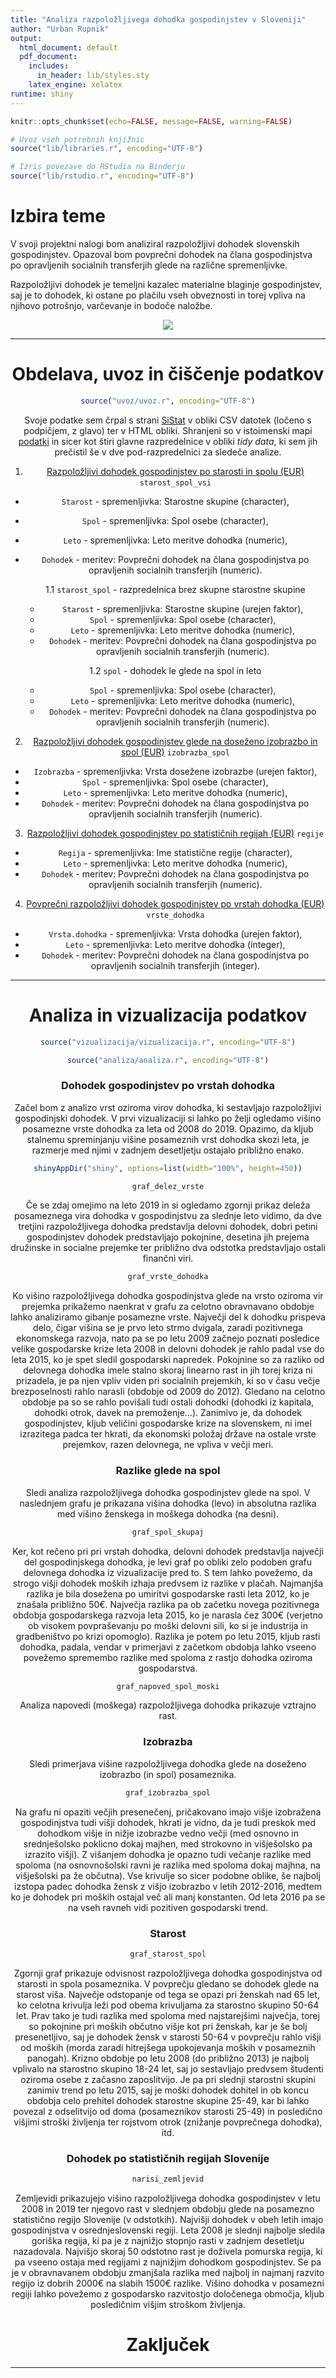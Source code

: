 ```yaml
---
title: "Analiza razpoložljivega dohodka gospodinjstev v Sloveniji"
author: "Urban Rupnik"
output:
  html_document: default
  pdf_document:
    includes:
      in_header: lib/styles.sty
    latex_engine: xelatex
runtime: shiny
---
```


```r
knitr::opts_chunk$set(echo=FALSE, message=FALSE, warning=FALSE)

# Uvoz vseh potrebnih knjižnic
source("lib/libraries.r", encoding="UTF-8")
```

```r
# Izris povezave do RStudia na Binderju
source("lib/rstudio.r", encoding="UTF-8")
```

# Izbira teme

V svoji projektni nalogi bom analiziral razpoložljivi dohodek slovenskih gospodinjstev. Opazoval bom povprečni dohodek na člana gospodinjstva po opravljenih socialnih transferjih glede na različne spremenljivke.

Razpoložljivi dohodek je temeljni kazalec materialne blaginje gospodinjstev, saj je to dohodek, ki ostane po plačilu vseh obveznosti in torej vpliva na njihovo potrošnjo, varčevanje in bodoče naložbe.


<center>
![](slike/dohodek_gospodinjstev.jpg)

***

# Obdelava, uvoz in čiščenje podatkov

```r
source("uvoz/uvoz.r", encoding="UTF-8")
```

Svoje podatke sem črpal s strani [SiStat](https://pxweb.stat.si/SiStat/sl) v obliki CSV datotek (ločeno s podpičjem, z glavo) ter v HTML obliki. Shranjeni so v istoimenski mapi [podatki](https://github.com/UrbanRupnik/APPR-2020-21/tree/master/podatki) in sicer kot štiri glavne razpredelnice v obliki *tidy data*, ki sem jih prečistil še v dve pod-razpredelnici za sledeče analize.

1. [Razpoložljivi dohodek gospodinjstev po starosti in spolu (EUR)](https://pxweb.stat.si:443/SiStatData/sq/1406)
  `starost_spol_vsi` 
  - `Starost` - spremenljivka: Starostne skupine (character),
  - `Spol` - spremenljivka: Spol osebe (character),
  - `Leto` - spremenljivka: Leto meritve dohodka (numeric),
  - `Dohodek` - meritev: Povprečni dohodek na člana gospodinjstva po opravljenih socialnih transferjih (numeric).
  
    
    1.1  `starost_spol` - razpredelnica brez skupne starostne skupine
      - `Starost` - spremenljivka: Starostne skupine (urejen faktor),
      - `Spol` - spremenljivka: Spol osebe (character),
      - `Leto` - spremenljivka: Leto meritve dohodka (numeric),
      - `Dohodek` - meritev: Povprečni dohodek na člana gospodinjstva po     opravljenih socialnih transferjih (numeric).
  
    
    1.2   `spol` - dohodek le glede na spol in leto
      - `Spol` - spremenljivka: Spol osebe (character),
      - `Leto` - spremenljivka: Leto meritve dohodka (numeric),
      - `Dohodek` - meritev: Povprečni dohodek na člana gospodinjstva po     opravljenih socialnih transferjih (numeric).

2. [Razpoložljivi dohodek gospodinjstev glede na doseženo izobrazbo in spol (EUR)](https://pxweb.stat.si:443/SiStatData/sq/1407) 
  `izobrazba_spol`
  - `Izobrazba` - spremenljivka: Vrsta dosežene izobrazbe (urejen faktor),
  - `Spol` - spremenljivka: Spol osebe (character),
  - `Leto` - spremenljivka: Leto meritve dohodka (numeric),
  - `Dohodek` - meritev: Povprečni dohodek na člana gospodinjstva po opravljenih socialnih transferjih (numeric).
  
3. [Razpoložljivi dohodek gospodinjstev po statističnih regijah (EUR)](https://pxweb.stat.si:443/SiStatData/sq/1228)
  `regije`
  - `Regija` - spremenljivka: Ime statistične regije (character),
  - `Leto` - spremenljivka: Leto meritve dohodka (numeric),
  - `Dohodek` - meritev: Povprečni dohodek na člana gospodinjstva po opravljenih socialnih transferjih (numeric).
  
4. [Povprečni razpoložljivi dohodek gospodinjstev po vrstah dohodka (EUR)](https://pxweb.stat.si:443/SiStatData/sq/1214)
  `vrste_dohodka`
  - `Vrsta.dohodka` - spremenljivka: Vrsta dohodka (urejen faktor),
  - `Leto` - spremenljivka: Leto meritve dohodka (integer),
  - `Dohodek` - meritev: Povprečni dohodek na člana gospodinjstva po opravljenih socialnih transferjih (integer).

***

# Analiza in vizualizacija podatkov
```r
source("vizualizacija/vizualizacija.r", encoding="UTF-8")
```

```r
source("analiza/analiza.r", encoding="UTF-8")
```

### Dohodek gospodinjstev po vrstah dohodka

Začel bom z analizo vrst oziroma virov dohodka, ki sestavljajo razpoložljivi gospodinjski dohodek. V prvi vizualizaciji si lahko po želji ogledamo višino posamezne vrste dohodka za leta od 2008 do 2019. Opazimo, da kljub stalnemu spreminjanju višine posameznih vrst dohodka skozi leta, je razmerje med njimi v zadnjem desetljetju ostajalo približno enako.

```r
shinyAppDir("shiny", options=list(width="100%", height=450))
```

```r
graf_delez_vrste
```

Če se zdaj omejimo na leto 2019 in si ogledamo zgornji prikaz deleža posameznega vira dohodka v gospodinjstvu za slednje leto vidimo, da dve tretjini razpoložljivega dohodka predstavlja delovni dohodek, dobri petini gospodinjstev dohodek predstavljajo pokojnine, desetina jih prejema družinske in socialne prejemke ter približno dva odstotka predstavljajo ostali finančni viri.

```r
graf_vrste_dohodka
```
Ko višino razpoložljivega dohodka gospodinjstva glede na vrsto oziroma vir prejemka prikažemo naenkrat v grafu za celotno obravnavano obdobje lahko analiziramo gibanje posamezne vrste. Največji del k dohodku prispeva delo, čigar višina se je prvo leto strmo dvigala, zaradi pozitivnega ekonomskega razvoja, nato pa se po letu 2009 začnejo poznati posledice velike gospodarske krize leta 2008 in delovni dohodek je rahlo padal vse do leta 2015, ko je spet sledil gospodarski napredek. Pokojnine so za razliko od delovnega dohodka imele stalno skoraj linearno rast in jih torej kriza ni prizadela, je pa njen vpliv viden pri socialnih prejemkih, ki so v času večje brezposelnosti rahlo narasli (obdobje od 2009 do 2012). Gledano na celotno obdobje pa so se rahlo povišali tudi ostali dohodki (dohodki iz kapitala, dohodki otrok, davek na premoženje...). Zanimivo je, da dohodek gospodinjstev, kljub veličini gospodarske krize na slovenskem, ni imel izrazitega padca ter hkrati, da ekonomski položaj države na ostale vrste prejemkov, razen delovnega, ne vpliva v večji meri.

### Razlike glede na spol

Sledi analiza razpoložljivega dohodka gospodinjstev glede na spol. V naslednjem grafu je prikazana višina dohodka (levo) in absolutna razlika med višino ženskega in moškega dohodka (na desni).

```r
graf_spol_skupaj
```
Ker, kot rečeno pri pri vrstah dohodka, delovni dohodek predstavlja največji del gospodinjskega dohodka, je levi graf po obliki zelo podoben grafu delovnega dohodka iz vizualizacije pred to. S tem lahko povežemo, da strogo višji dohodek moških izhaja predvsem iz razlike v plačah. Najmanjša razlika je bila dosežena po umiritvi gospodarske rasti leta 2012, ko je znašala približno 50€. Največja razlika pa ob začetku novega pozitivnega obdobja gospodarskega razvoja leta 2015, ko je narasla čez 300€ (verjetno ob visokem povpraševanju po moški delovni sili, ko si je industrija in gradbeništvo po krizi opomoglo). Razlika je potem po letu 2015, kljub rasti dohodka, padala, vendar v primerjavi z začetkom obdobja lahko vseeno povežemo spremembo razlike med spoloma z rastjo dohodka oziroma gospodarstva.

```r
graf_napoved_spol_moski
```
Analiza napovedi (moškega) razpoložljivega dohodka prikazuje vztrajno rast.

### Izobrazba

Sledi primerjava višine razpoložljivega dohodka glede na doseženo izobrazbo (in spol) posameznika.

```r
graf_izobrazba_spol
```
Na grafu ni opaziti večjih presenečenj, pričakovano imajo višje izobražena gospodinjstva tudi višji dohodek, hkrati je vidno, da je tudi preskok med dohodkom višje in nižje izobrazbe vedno večji (med osnovno in srednješolsko poklicno dokaj majhen, med strokovno in višješolsko pa izrazito višji). Z višanjem dohodka je opazno tudi večanje razlike med spoloma (na osnovnošolski ravni je razlika med spoloma dokaj majhna, na višješolski pa že občutna). Vse krivulje so sicer podobne oblike, še najbolj izstopa padec dohodka žensk z višjo izobrazbo v letih 2012-2016, medtem ko je dohodek pri moških ostajal več ali manj konstanten. Od leta 2016 pa se na vseh ravneh vidi pozitiven gospodarski trend.

### Starost

```r
graf_starost_spol
```
Zgornji graf prikazuje odvisnost razpoložljivega dohodka gospodinjstva od starosti in spola posameznika. V povprečju gledano se dohodek glede na starost viša. Največje odstopanje od tega se opazi pri ženskah nad 65 let, ko celotna krivulja leži pod obema krivuljama za starostno skupino 50-64 let. Prav tako je tudi razlika med spoloma med najstarejšimi največja, torej so pokojnine pri moških občutno višje kot pri ženskah, kar je še bolj presenetljivo, saj je dohodek žensk v starosti 50-64 v povprečju rahlo višji od moških (morda zaradi hitrejšega upokojevanja moških v posameznih panogah). Krizno obdobje po letu 2008 (do približno 2013) je najbolj vplivalo na starostno skupino 18-24 let, saj jo sestavljajo predvsem študenti oziroma osebe z začasno zaposlitvijo. Je pa pri slednji starostni skupini zanimiv trend po letu 2015, saj je moški dohodek dohitel in ob koncu obdobja celo prehitel dohodek starostne skupine 25-49, kar bi lahko povezal z odselitvijo od doma (posameznikov starosti 25-49) in posledično višjimi stroški življenja ter rojstvom otrok (znižanje povprečnega dohodka), itd.

### Dohodek po statističnih regijah Slovenije

```r
narisi_zemljevid
```
Zemljevidi prikazujejo višino razpoložljivega dohodka gospodinjstev v letu 2008 in 2019 ter njegovo rast v slednjem obdobju glede na posamezno statistično regijo Slovenije (v odstotkih). Najvišji dohodek v obeh letih imajo gospodinjstva v osrednjeslovenski regiji. Leta 2008 je slednji najbolje sledila goriška regija, ki pa je z najnižjo stopnjo rasti v zadnjem desetletju nazadovala. Najvišjo skoraj 50 odstotno rast je doživela pomurska regija, ki pa vseeno ostaja med regijami z najnižjim dohodkom gospodinjstev. Se pa je v obravnavanem obdobju zmanjšala razlika med najbolj in najmanj razvito regijo iz dobrih 2000€ na slabih 1500€ razlike. Višino dohodka v posamezni regiji lahko povežemo z gospodarsko razvitostjo določenega območja, kljub posledičnim višjim stroškom življenja.

# Zaključek





***

